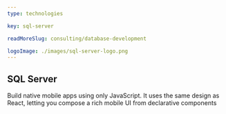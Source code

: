 ```yaml
---
type: technologies

key: sql-server

readMoreSlug: consulting/database-development

logoImage: ./images/sql-server-logo.png
---
```


## SQL Server
Build native mobile apps using only JavaScript. It uses the same design as React, letting you compose a rich mobile UI from declarative components
